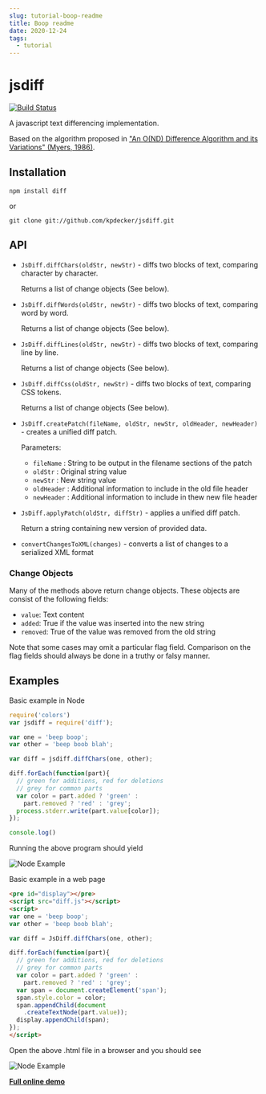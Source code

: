 ```yaml
---
slug: tutorial-boop-readme
title: Boop readme
date: 2020-12-24
tags:
  - tutorial
---
```

# jsdiff

[![Build Status](https://secure.travis-ci.org/kpdecker/jsdiff.png)](http://travis-ci.org/kpdecker/jsdiff)

A javascript text differencing implementation.

Based on the algorithm proposed in
["An O(ND) Difference Algorithm and its Variations" (Myers, 1986)](http://citeseerx.ist.psu.edu/viewdoc/summary?doi=10.1.1.4.6927).

## Installation

    npm install diff

or

    git clone git://github.com/kpdecker/jsdiff.git

## API

* `JsDiff.diffChars(oldStr, newStr)` - diffs two blocks of text, comparing character by character.

    Returns a list of change objects (See below).

* `JsDiff.diffWords(oldStr, newStr)` - diffs two blocks of text, comparing word by word.

    Returns a list of change objects (See below).

* `JsDiff.diffLines(oldStr, newStr)` - diffs two blocks of text, comparing line by line.

    Returns a list of change objects (See below).

* `JsDiff.diffCss(oldStr, newStr)` - diffs two blocks of text, comparing CSS tokens.

    Returns a list of change objects (See below).

* `JsDiff.createPatch(fileName, oldStr, newStr, oldHeader, newHeader)` - creates a unified diff patch.

    Parameters:
    * `fileName` : String to be output in the filename sections of the patch
    * `oldStr` : Original string value
    * `newStr` : New string value
    * `oldHeader` : Additional information to include in the old file header
    * `newHeader` : Additional information to include in thew new file header

* `JsDiff.applyPatch(oldStr, diffStr)` - applies a unified diff patch.

    Return a string containing new version of provided data.

* `convertChangesToXML(changes)` - converts a list of changes to a serialized XML format

### Change Objects
Many of the methods above return change objects. These objects are consist of the following fields:

* `value`: Text content
* `added`: True if the value was inserted into the new string
* `removed`: True of the value was removed from the old string

Note that some cases may omit a particular flag field. Comparison on the flag fields should always be done in a truthy or falsy manner.

## Examples

Basic example in Node

```js
require('colors')
var jsdiff = require('diff');

var one = 'beep boop';
var other = 'beep boob blah';

var diff = jsdiff.diffChars(one, other);

diff.forEach(function(part){
  // green for additions, red for deletions
  // grey for common parts
  var color = part.added ? 'green' :
    part.removed ? 'red' : 'grey';
  process.stderr.write(part.value[color]);
});

console.log()
```
Running the above program should yield

<img src="images/node_example.png" alt="Node Example">

Basic example in a web page

```html
<pre id="display"></pre>
<script src="diff.js"></script>
<script>
var one = 'beep boop';
var other = 'beep boob blah';

var diff = JsDiff.diffChars(one, other);

diff.forEach(function(part){
  // green for additions, red for deletions
  // grey for common parts
  var color = part.added ? 'green' :
    part.removed ? 'red' : 'grey';
  var span = document.createElement('span');
  span.style.color = color;
  span.appendChild(document
    .createTextNode(part.value));
  display.appendChild(span);
});
</script>
```

Open the above .html file in a browser and you should see

<img src="images/web_example.png" alt="Node Example">

**[Full online demo](http://kpdecker.github.com/jsdiff)**